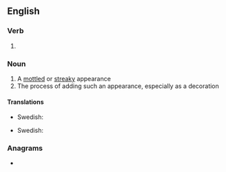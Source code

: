 ==English==

===Verb===
{{head|en|verb form}}

# {{present participle of|en|marble|nocat=1}}

===Noun===
{{en-noun|~}}

# A [[mottled]] or [[streaky]] appearance
# The process of adding such an appearance, especially as a decoration

====Translations====
{{trans-top|appearance}}
{{trans-mid}}
* Swedish: {{t|sv|marmorering|c}}
{{trans-bottom}}
{{trans-top|process}}
{{trans-mid}}
* Swedish: {{t|sv|marmorering|c}}
{{trans-bottom}}

===Anagrams===
* {{anagrams|en|a=abgilmnr|rambling}}
